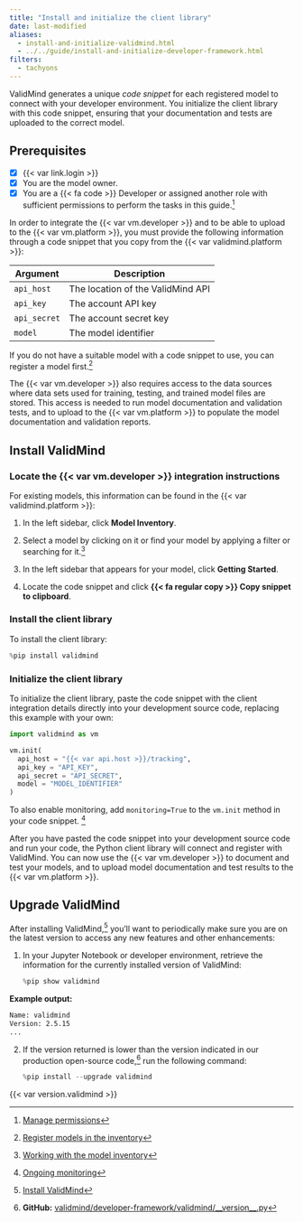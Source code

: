 ```yaml
---
title: "Install and initialize the client library"
date: last-modified
aliases:
  - install-and-initialize-validmind.html
  - ../../guide/install-and-initialize-developer-framework.html
filters:
  - tachyons
---
```


ValidMind generates a unique _code snippet_ for each registered model to connect with your developer environment. You initialize the client library with this code snippet, ensuring that your documentation and tests are uploaded to the correct model. 

::: {.attn}

## Prerequisites

- [x] {{< var link.login >}}
- [x] You are the model owner.
- [x] You are a [{{< fa code >}} Developer]{.role} or assigned another role with sufficient permissions to perform the tasks in this guide.[^1]

In order to integrate the {{< var vm.developer >}} and to be able to upload to the {{< var vm.platform >}}, you must provide the following information through a code snippet that you copy from the {{< var validmind.platform >}}:

| Argument      | Description                        |
|---------------|------------------------------------|
| `api_host`    | The location of the ValidMind API  |
| `api_key`     | The account API key                |
| `api_secret`  | The account secret key             |
| `model`     | The model identifier             |

If you do not have a suitable model with a code snippet to use, you can register a model first.[^2] 

The {{< var vm.developer >}} also requires access to the data sources where data sets used for training, testing, and trained model files are stored. This access is needed to run model documentation and validation tests, and to upload to the {{< var vm.platform >}} to populate the model documentation and validation reports.

:::

## Install ValidMind

### Locate the {{< var vm.developer >}} integration instructions

For existing models, this information can be found in the {{< var validmind.platform >}}:

1. In the left sidebar, click **Model Inventory**.

2. Select a model by clicking on it or find your model by applying a filter or searching for it.[^3]

3. In the left sidebar that appears for your model, click **Getting Started**.

4. Locate the code snippet and click **{{< fa regular copy >}} Copy snippet to clipboard**. 

### Install the client library

To install the client library:

```python
%pip install validmind
```

### Initialize the client library

To initialize the client library, paste the code snippet with the client integration details directly into your development source code, replacing this example with your own:

```python
import validmind as vm

vm.init(
  api_host = "{{< var api.host >}}/tracking",
  api_key = "API_KEY",
  api_secret = "API_SECRET",
  model = "MODEL_IDENTIFIER"
)
```

:::{.callout}
To also enable monitoring, add `monitoring=True` to the `vm.init` method in your code snippet. [^4]
:::

After you have pasted the code snippet into your development source code and run your code, the Python client library will connect and register with ValidMind. You can now use the {{< var vm.developer >}} to document and test your models, and to upload model documentation and test results to the {{< var vm.platform >}}.

## Upgrade ValidMind

After installing ValidMind,[^5] you'll want to periodically make sure you are on the latest version to access any new features and other enhancements: 

1. In your Jupyter Notebook or developer environment, retrieve the information for the currently installed version of ValidMind:

    ```python
    %pip show validmind
    ```

::: {.column-margin}
**Example output:**
```bash
Name: validmind
Version: 2.5.15
...
```
:::

2. If the version returned is lower than the version indicated in our production open-source code,[^6] run the following command:

    ```python
    %pip install --upgrade validmind
    ```

::: {.column-margin}
::: {.callout title="Current version:"}
{{< var version.validmind >}}
:::
:::


<!-- FOOTNOTES -->

[^1]: [Manage permissions](/guide/configuration/manage-permissions.qmd)

[^2]: [Register models in the inventory](/guide/model-inventory/register-models-in-inventory.qmd)

[^3]: [Working with the model inventory](/guide/model-inventory/working-with-model-inventory.qmd#search-filter-and-sort-models)

[^4]: [Ongoing monitoring](/guide/monitoring/ongoing-monitoring.qmd)

[^5]: [Install ValidMind](#install-validmind)

[^6]: **GitHub:** [validmind/developer-framework/validmind/&lowbar;&lowbar;version&lowbar;&lowbar;.py](https://github.com/validmind/developer-framework/blob/prod/validmind/__version__.py)